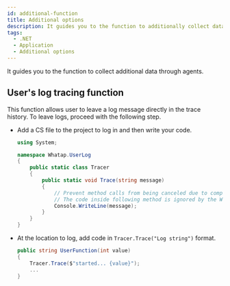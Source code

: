 ```yaml
---
id: additional-function
title: Additional options
description: It guides you to the function to additionally collect data through agents.
tags:
  - .NET
  - Application
  - Additional options
---
```


It guides you to the function to collect additional data through agents.

## User's log tracing function

This function allows user to leave a log message directly in the trace history. To leave logs, proceed with the following step.

-   Add a CS file to the project to log in and then write your code.

    ```csharp
    using System;

    namespace Whatap.UserLog
    {
        public static class Tracer
        {
            public static void Trace(string message)
            {
                // Prevent method calls from being canceled due to compiler optimization
                // The code inside following method is ignored by the WhaTap agent and will not be executed.
                Console.WriteLine(message);
            }
        }
    }
    ```

-   At the location to log, add code in `Tracer.Trace("Log string")` format.

    ```csharp
    public string UserFunction(int value)
    {
        Tracer.Trace($"started... {value}");
        ...
    }
    ```
